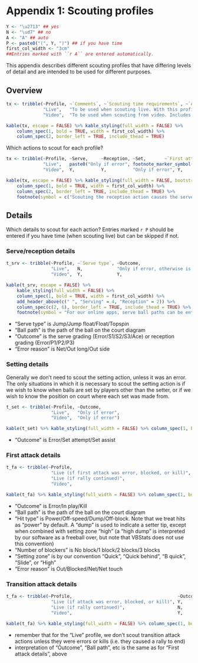 # Appendix 1: Scouting profiles

```r
Y <- "\u2713" ## yes
N <- "\ud7" ## no
A <- "A" ## auto
P <- paste0("(", Y, ")") ## if you have time
first_col_width <- "3cm"
##Entries marked with ``r A`` are entered automatically. 

```

This appendix describes different scouting profiles that have differing levels of detail and are intended to be used for different purposes.

## Overview

```r
tx <- tribble(~Profile, ~`Comments`, ~`Scouting time requirements`, ~`Analytical comments`,
              "Live",   "To be used when scouting live. With this profile we only scout the serve, reception, first attack, and the action that ended each rally. Not all details for all actions are included.", "Least", "Somewhat limited, details TBD.",
              "Video",  "To be used when scouting from video. Includes all actions except sets (unless they were errors).", "Most", "")

kable(tx, escape = FALSE) %>% kable_styling(full_width = FALSE) %>%
    column_spec(1, bold = TRUE, width = first_col_width) %>%
    column_spec(2, border_left = TRUE, include_thead = TRUE)

```


Which actions to scout for each profile?

```r
tx <- tribble(~Profile, ~Serve,     ~Reception, ~Set,       ~`First attack or freeball over`, ~`Transition attacks or freeballs over`, ~Digs, ~Blocks,
              "Live",   paste0("Only if error", footnote_marker_symbol(1)), Y,          "Only if error", Y,                             "Only if error/kill",                      "Only if error",     "Only if error/kill",
              "Video",  Y,          Y,          "Only if error", Y,                             Y,                                    Y,     "Only if error/kill")

kable(tx, escape = FALSE) %>% kable_styling(full_width = FALSE, bootstrap_options = "basic") %>%
    column_spec(1, bold = TRUE, width = first_col_width) %>%
    column_spec(2, border_left = TRUE, include_thead = TRUE) %>%
    footnote(symbol = c("Scouting the reception action causes the serve action to be automatically inserted, so we only need to insert the serve action ourselves if the serve was an error."), footnote_as_chunk = TRUE)##, symbol_manual = "&dagger;") ## symbol_manual does not work, it changes the symbol in the footer but not the marker in the table itself

```

## Details

Which details to scout for each action? Entries marked ``r P`` should be entered if you have time (when scouting live) but can be skipped if not.

### Serve/reception details

```r
t_srv <- tribble(~Profile, ~`Serve type`, ~Outcome,                           ~`Ball Path`, ~`Error reason`, ~Outcome, ~`Ball path`,
                 "Live",   N,             "Only if error, otherwise is automatically generated from the reception outcome", paste0(N, footnote_marker_symbol(1)),            Y,               Y,        paste0(P, footnote_marker_symbol(1)),
                 "Video",  Y,             Y,                                  Y,            Y,               Y,        N)

kable(t_srv, escape = FALSE) %>% 
    kable_styling(full_width = FALSE) %>%
    column_spec(1, bold = TRUE, width = first_col_width) %>%
    add_header_above(c(" ", "Serving" = 4, "Reception" = 2)) %>%
    column_spec(c(2, 6), border_left = TRUE, include_thead = TRUE) %>%
    footnote(symbol = "For our online apps, serve ball paths can be entered on either the serve action or reception action, and when live-scouting it is easier to enter these on the reception action. But be aware that the reporting functionality within VBStats itself will not recognize serve ball paths entered on reception actions.", footnote_as_chunk = TRUE)

```

- "Serve type" is Jump/Jump float/Float/Topspin
- "Ball path" is the path of the ball on the court diagram
- "Outcome" is the serve grading (Error/S1/S2/S3/Ace) or reception grading (Error/P1/P2/P3)
- "Error reason" is Net/Out long/Out side

### Setting details

Generally we don't need to scout the setting action, unless it was an error. The only situations in which it is necessary to scout the setting action is if we wish to know when balls are set by players other than the setter, or if we wish to know the position on court where each set was made from.

```r
t_set <- tribble(~Profile, ~Outcome,
                 "Live",   "Only if error",
                 "Video",  "Only if error")

kable(t_set) %>% kable_styling(full_width = FALSE) %>% column_spec(1, bold = TRUE, width = first_col_width) %>% column_spec(2, border_left = TRUE, include_thead = TRUE)


```

- "Outcome" is Error/Set attempt/Set assist


### First attack details

```r
t_fa <- tribble(~Profile,                                              ~Outcome, ~`Ball Path`, ~`Hit type`, ~`Number of blockers`, ~`Setting zone`, ~`Error reason`,
                 "Live (if first attack was error, blocked, or kill)", Y,        Y,            Y,           P,                     Y,               Y,
                 "Live (if rally continued)",                          Y,        N,            Y,           P,                     Y,               "N/A",
                 "Video",                                              Y,        Y,            Y,           Y,                     Y,               Y)

kable(t_fa) %>% kable_styling(full_width = FALSE) %>% column_spec(1, bold = TRUE, width = first_col_width) %>% column_spec(2, border_left = TRUE, include_thead = TRUE)

```

- "Outcome" is Error/In play/Kill
- "Ball path" is the path of the ball on the court diagram
- "Hit type" is Power/Off-speed/Dump/Off-block. Note that we treat hits as "power" by default. A "dump" is used to indicate a setter tip, except when combined with setting zone "high" (a "high dump" is interpreted by our software as a freeball over, but note that VBStats does not use this convention)
- "Number of blockers" is No block/1 block/2 blocks/3 blocks
- "Setting zone" is by our convention "Quick", "Quick behind", "B quick", "Slide", or "High"
- "Error reason" is Out/Blocked/Net/Net touch

### Transition attack details

```r
t_fa <- tribble(~Profile,                                        ~Outcome, ~`Ball Path`, ~`Hit type`, ~`Number of blockers`, ~`Setting zone`, ~`Error reason`,
                 "Live (if attack was error, blocked, or kill)", Y,        Y,            Y,           P,                     Y,               Y,
                 "Live (if rally continued)",                    N,        N,            N,           N,                     N,               "N/A",
                 "Video",                                        Y,        Y,            Y,           Y,                     Y,               Y)

kable(t_fa) %>% kable_styling(full_width = FALSE) %>% column_spec(1, bold = TRUE, width = first_col_width) %>% column_spec(2, border_left = TRUE, include_thead = TRUE)

```

- remember that for the "Live" profile, we don't scout transition attack actions unless they were errors or kills (i.e. they caused a rally to end)
- interpretation of "Outcome", "Ball path", etc is the same as for "First attack details", above
